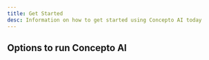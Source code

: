 ```yaml
---
title: Get Started
desc: Information on how to get started using Concepto AI today
---
```



## Options to run Concepto AI

<LinkCard
  title="Self Hosted"
  description="Host your own instance of Concepto on your local machine; or a server. Requires technical knowledge."
  href="/self-hosted"
/>
<LinkCard
  title="Cloud Hosted"
  description="Use the Concepto AI Cloud Hosting services to run an instance of Concepto AI. The easiest way."
  href="/cloud-hosted"
/>
